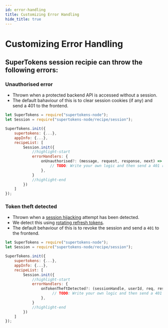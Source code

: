 ```yaml
---
id: error-handling
title: Customizing Error Handling
hide_title: true
---
```


<!-- COPY DOCS -->
<!-- ./session/common-customizations/sessions/error-handling.mdx -->


# Customizing Error Handling

## SuperTokens session recipie can throw the following errors:

### Unauthorised error
- Thrown when a protected backend API is accessed without a session.
- The default bahaviour of this is to clear session cookies (if any) and send a 401 to the frontend.

<BackendSDKTabs>
<TabItem value="nodejs">

```jsx
let SuperTokens = require("supertokens-node");
let Session = require("supertokens-node/recipe/session");

SuperTokens.init({
    supertokens: {...},
    appInfo: {...},
    recipeList: [
        Session.init({
            //highlight-start
            errorHandlers: {
                onUnauthorised?: (message, request, response, next) => {
                    // TODO: Write your own logic and then send a 401 response to the frontend
                },
            }
            //highlight-end
        })
    ]
});
```
</TabItem>
</BackendSDKTabs>


### Token theft detected

- Thrown when a [session hijacking](https://en.wikipedia.org/wiki/Session_hijacking) attempt has been detected.
- We detect this using [rotating refresh tokens](https://supertokens.io/blog/the-best-way-to-securely-manage-user-sessions).
- The default behaviour of this is to revoke the session and send a `401` to the frontend.

<BackendSDKTabs>
<TabItem value="nodejs">

```jsx
let SuperTokens = require("supertokens-node");
let Session = require("supertokens-node/recipe/session");

SuperTokens.init({
    supertokens: {...},
    appInfo: {...},
    recipeList: [
        Session.init({
            //highlight-start
            errorHandlers: {
                onTokenTheftDetected?: (sessionHandle, userId, req, res, next) => {
                     // TODO: Write your own logic and then send a 401 response to the frontend
                },
            }
            //highlight-end
        })
    ]
});
```
</TabItem>
</BackendSDKTabs>

